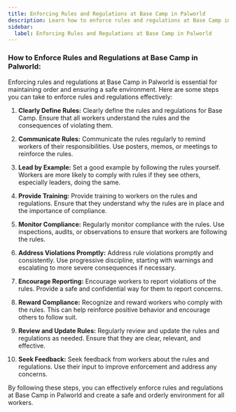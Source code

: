 ```yaml
---
title: Enforcing Rules and Regulations at Base Camp in Palworld
description: Learn how to enforce rules and regulations at Base Camp in Palworld
sidebar:
  label: Enforcing Rules and Regulations at Base Camp in Palworld
---
```


### How to Enforce Rules and Regulations at Base Camp in Palworld:

Enforcing rules and regulations at Base Camp in Palworld is essential for maintaining order and ensuring a safe environment. Here are some steps you can take to enforce rules and regulations effectively:

1. **Clearly Define Rules:** Clearly define the rules and regulations for Base Camp. Ensure that all workers understand the rules and the consequences of violating them.

2. **Communicate Rules:** Communicate the rules regularly to remind workers of their responsibilities. Use posters, memos, or meetings to reinforce the rules.

3. **Lead by Example:** Set a good example by following the rules yourself. Workers are more likely to comply with rules if they see others, especially leaders, doing the same.

4. **Provide Training:** Provide training to workers on the rules and regulations. Ensure that they understand why the rules are in place and the importance of compliance.

5. **Monitor Compliance:** Regularly monitor compliance with the rules. Use inspections, audits, or observations to ensure that workers are following the rules.

6. **Address Violations Promptly:** Address rule violations promptly and consistently. Use progressive discipline, starting with warnings and escalating to more severe consequences if necessary.

7. **Encourage Reporting:** Encourage workers to report violations of the rules. Provide a safe and confidential way for them to report concerns.

8. **Reward Compliance:** Recognize and reward workers who comply with the rules. This can help reinforce positive behavior and encourage others to follow suit.

9. **Review and Update Rules:** Regularly review and update the rules and regulations as needed. Ensure that they are clear, relevant, and effective.

10. **Seek Feedback:** Seek feedback from workers about the rules and regulations. Use their input to improve enforcement and address any concerns.

By following these steps, you can effectively enforce rules and regulations at Base Camp in Palworld and create a safe and orderly environment for all workers.
